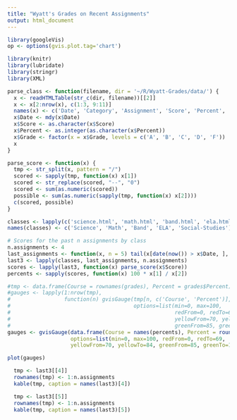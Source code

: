 ```yaml
---
title: "Wyatt's Grades on Recent Assignments"
output: html_document
---
```


```r
library(googleVis)
op <- options(gvis.plot.tag='chart')
```

```r
library(knitr)
library(lubridate)
library(stringr)
library(XML)

parse_class <- function(filename, dir = '~/R/Wyatt-Grades/data/') {
  x <- readHTMLTable(str_c(dir, filename))[[2]]
  x <- x[2:nrow(x), c(1:3, 9:11)]
  names(x) <- c('Date', 'Category', 'Assignment', 'Score', 'Percent', 'Grade')
  x$Date <- mdy(x$Date)
  x$Score <- as.character(x$Score)
  x$Percent <- as.integer(as.character(x$Percent))
  x$Grade <- factor(x = x$Grade, levels = c('A', 'B', 'C', 'D', 'F'))
  x
}

parse_score <- function(x) {
  tmp <- str_split(x, pattern = "/")
  scored <- sapply(tmp, function(x) x[1])
  scored <- str_replace(scored, "--", "0")
  scored <- sum(as.numeric(scored))
  possible <- sum(as.numeric(sapply(tmp, function(x) x[2])))
  c(scored, possible)
}

classes <- lapply(c('science.html', 'math.html', 'band.html', 'ela.html', 'social-studies.html'), parse_class)
names(classes) <- c('Science', 'Math', 'Band', 'ELA', 'Social-Studies')

# Scores for the past n assignments by class
n.assignments <- 4
last_assignments <- function(x, n = 5) tail(x[date(now()) > x$Date, ], n)
last3 <- lapply(classes, last_assignments, n.assignments)
scores <- lapply(last3, function(x) parse_score(x$Score))
percents <- sapply(scores, function(x) 100 * x[1] / x[2])
```

```r
#tmp <- data.frame(Course = rownames(grades), Percent = grades$Percent)
#gauges <- lapply(1:nrow(tmp), 
#                 function(n) gvisGauge(tmp[n, c('Course', 'Percent')], 
#                                       options=list(min=0, max=100, 
#                                                    redFrom=0, redTo=69, 
#                                                    yellowFrom=70, yellowTo=84, 
#                                                    greenFrom=85, greenTo=100)))
gauges <- gvisGauge(data.frame(Course = names(percents), Percent = round(percents, 1)), 
                    options=list(min=0, max=100, redFrom=0, redTo=69, 
                    yellowFrom=70, yellowTo=84, greenFrom=85, greenTo=100))

plot(gauges)
```


```r
  tmp <- last3[[4]]
  rownames(tmp) <- 1:n.assignments
  kable(tmp, caption = names(last3)[4])
```

```r
  tmp <- last3[[5]]
  rownames(tmp) <- 1:n.assignments
  kable(tmp, caption = names(last3)[5])
```
